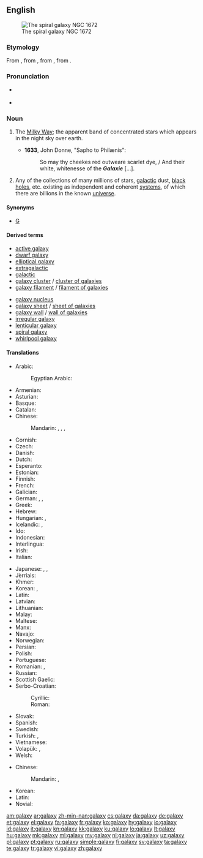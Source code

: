 {{slim-wikipedia}}
{{also|Galaxy}}
==English==
[[Image:NGC 1672 HST.jpg|thumb|The spiral galaxy NGC 1672]]

===Etymology===
From {{etyl|fro|en}} {{term|galaxie|lang=fro}}, from {{etyl|la|en}} {{term|galaxias|lang=la}}, from {{etyl|grc|en}} {{term|γαλαξίας||Milky Way|tr=galaxías|lang=grc|sc=polytonic}}, from {{term|γάλα||milk|tr=gala|lang=grc|sc=polytonic}}.

===Pronunciation===
* {{a|UK}} {{IPA|/ˈɡaləksi/|lang=en}}
* {{a|US}} {{IPA|/ˈɡæləksi/|lang=en}}

===Noun===
{{en-noun|galaxies}}

# {{context|now|_|rare|lang=en}} The [[Milky Way]]; the apparent band of concentrated stars which appears in the night sky over earth. {{defdate|from 14th c.}}
#* '''1633''', John Donne, "Sapho to Philænis":
#*: So may thy cheekes red outweare scarlet dye, / And their white, whitenesse of the '''''Galaxie''''' [...].
# {{context|galaxy|lang=en}} Any of the collections of many millions of stars, [[galactic]] dust, [[black hole]]s, etc. existing as independent and coherent [[system]]s, of which there are billions in the known [[universe]]. {{defdate|from 19th c.}}

====Synonyms====
* {{sense|astronomy}} [[G]] {{qualifier|abbreviation}}

====Derived terms====
{{rel-top|Terms derived from ''galaxy'' (noun)}}
* [[active galaxy]]
* [[dwarf galaxy]]
* [[elliptical galaxy]]
* [[extragalactic]]
* [[galactic]]
* [[galaxy cluster]] / [[cluster of galaxies]]
* [[galaxy filament]] / [[filament of galaxies]]
{{rel-mid}}
* [[galaxy nucleus]]
* [[galaxy sheet]] / [[sheet of galaxies]]
* [[galaxy wall]] / [[wall of galaxies]]
* [[irregular galaxy]]
* [[lenticular galaxy]]
* [[spiral galaxy]]
* [[whirlpool galaxy]]
{{rel-bottom}}

====Translations====
{{trans-see|the Milky Way|Milky Way}}

{{trans-top|collection of billions of stars, galactic dust, black holes, etc}}
* Arabic: {{t|ar|مجرة|f|tr=majárra}}
*: Egyptian Arabic: {{t|arz|مجرة|f|tr=magara|sc=Arab}}
* Armenian: {{t|hy|գալակտիկա|tr=galaktika}}
* Asturian: {{t|ast|galaxa|f}}
* Basque: {{t+|eu|galaxia}}
* Catalan: {{t|ca|galàxia|f}}
* Chinese:
*: Mandarin: {{t|cmn|恆星系|sc=Hani}}, {{t+|cmn|恒星系|tr=héngxīngxì|sc=Hani}}, {{t|cmn|群星|tr=qúnxīng|sc=Hani}}, {{t+|cmn|星系|tr=xīngxì|sc=Hani}}
* Cornish: {{t|kw|galaksi|m}}
* Czech: {{t+|cs|galaxie|f}}
* Danish: {{t|da|galakse}}
* Dutch: {{t+|nl|sterrenstelsel|n}}
* Esperanto: {{t|eo|galaksio}}
* Estonian: {{t|et|galaktika}}
* Finnish: {{t+|fi|galaksi}}
* French: {{t+|fr|galaxie|f}}
* Galician: {{t|gl|galaxia|f}}
* German: {{t+|de|Galaxie|f}}, {{t+|de|Galaxis|f}}, {{t+|de|Welteninsel|f}}
* Greek: {{t+|el|γαλαξίας|m|tr=galaxías}}
* Hebrew: {{t|he|גָּלַקְסְיָה|f|tr=galáksia}}
* Hungarian: {{t+|hu|galaxis}}, {{t|hu|csillagváros}}
* Icelandic: {{t+|is|stjörnuþoka|f}}, {{t+|is|vetrarbraut|f}}
* Ido: {{t+|io|galaxio}}
* Indonesian: {{t+|id|galaksi}}
* Interlingua: {{t|ia|galaxia}}
* Irish: {{t|ga|réaltra|m}}
* Italian: {{t+|it|galassia|f}}
{{trans-mid}}
* Japanese: {{t+|ja|銀河|tr=ぎんが, ginga}}, {{t|ja|銀河系|tr=ぎんがけい, gingakei}}, {{t|ja|星雲|tr=せいうん, seiun}}
* Jèrriais: {{t|roa-jer|galaxie|f}}
* Khmer: {{t|km|កញ្ចុំផ្កាយ|tr=kanh jom pkary|sc=Khmr}}
* Korean: {{t|ko|은하|tr=eunha}}, {{t|ko|은하계|tr=eunhagye}}
* Latin: {{t|la|galaxias|m}}
* Latvian: {{t|lv|galaktika|f}}
* Lithuanian: {{t+|lt|galaktika}}
* Malay: {{t|ms|galaksi}}
* Maltese: {{t|mt|galassja|f}}
* Manx: {{t|gv|ard-chruinnaght|f}}
* Navajo: {{t|nv|sǫʼ dah shijaaʼ}}
* Norwegian: {{t+|no|galakse|m}}
* Persian: {{t+|fa|کهکشان|tr=kahkeshan}}
* Polish: {{t+|pl|galaktyka|f}}
* Portuguese: {{t+|pt|galáxia|f}}
* Romanian: {{t+|ro|galaxie|f}}, {{t|ro|galaxii|f-p}}
* Russian: {{t+|ru|галактика|f|tr=galáktika}}
* Scottish Gaelic: {{t|gd|Slighe Chlann Uisnich|f}}
* Serbo-Croatian:
*: Cyrillic: {{t|sh|гала̀ксија|f|sc=Cyrl}}
*: Roman: {{t|sh|galàksija|f}}
* Slovak: {{t|sk|galaxia|f}}
* Spanish: {{t+|es|galaxia|f}}
* Swedish: {{t+|sv|galax}}
* Turkish: {{t+|tr|galaksi}}, {{t+|tr|gökada}}
* Vietnamese: {{t+|vi|thiên hà}}
* Volapük: {{t+|vo|galaxid}}, {{qualifier|obsolete}} {{t|vo|galaxüt}}
* Welsh: {{t|cy|galaeth|f}}
{{trans-bottom}}

{{checktrans-top}}
* Chinese:
*: Mandarin: {{t+check|cmn|銀河|sc=Hani}}, {{t+check|cmn|银河|tr=Yínhé|sc=Hani}}
* Korean: {{t-check|ko|은하수|tr=eunhasu}}
* Latin: {{t-check|la|galactia|f}}
* Novial: {{t-check|nov|galaxie}}
{{trans-bottom}}

[[am:galaxy]]
[[ar:galaxy]]
[[zh-min-nan:galaxy]]
[[cs:galaxy]]
[[da:galaxy]]
[[de:galaxy]]
[[et:galaxy]]
[[el:galaxy]]
[[fa:galaxy]]
[[fr:galaxy]]
[[ko:galaxy]]
[[hy:galaxy]]
[[io:galaxy]]
[[id:galaxy]]
[[it:galaxy]]
[[kn:galaxy]]
[[kk:galaxy]]
[[ku:galaxy]]
[[lo:galaxy]]
[[lt:galaxy]]
[[hu:galaxy]]
[[mk:galaxy]]
[[ml:galaxy]]
[[my:galaxy]]
[[nl:galaxy]]
[[ja:galaxy]]
[[uz:galaxy]]
[[pl:galaxy]]
[[pt:galaxy]]
[[ru:galaxy]]
[[simple:galaxy]]
[[fi:galaxy]]
[[sv:galaxy]]
[[ta:galaxy]]
[[te:galaxy]]
[[tr:galaxy]]
[[vi:galaxy]]
[[zh:galaxy]]